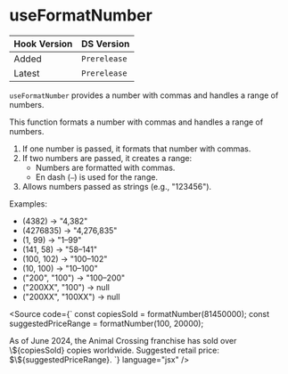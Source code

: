 
<Meta title="Hooks/useFormatNumber" />

# useFormatNumber

| Hook Version | DS Version   |
| ------------ | ------------ |
| Added        | `Prerelease` |
| Latest       | `Prerelease` |

`useFormatNumber` provides a number with commas and handles a range of numbers.

This function formats a number with commas and handles a range of numbers.

1. If one number is passed, it formats that number with commas.
2. If two numbers are passed, it creates a range:
   - Numbers are formatted with commas.
   - En dash (`–`) is used for the range.
3. Allows numbers passed as strings (e.g., "123456").

Examples:

- (4382) -> "4,382"
- (4276835) -> "4,276,835"
- (1, 99) -> "1–99"
- (141, 58) -> "58–141"
- (100, 102) -> "100–102"
- (10, 100) -> "10–100"
- ("200", "100") -> "100–200"
- ("200XX", "100") -> null
- ("200XX", "100XX") -> null

<Source
  code={`
const copiesSold = formatNumber(81450000);
const suggestedPriceRange = formatNumber(100, 20000);

<Text>
  As of June 2024, the Animal Crossing franchise has sold over \${copiesSold}
  copies worldwide. Suggested retail price: $\${suggestedPriceRange}.
</Text>
`} language="jsx" />
